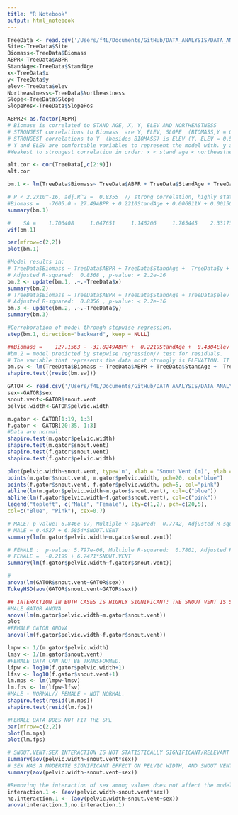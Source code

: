 ```yaml
---
title: "R Notebook"
output: html_notebook
---
```


```r
TreeData <- read.csv('/Users/f4L/Documents/GitHub/DATA_ANALYSIS/DATA_ANALYTICS/BIOSTATISTICS_COURSE_PROJECTS/TreeData.csv')
Site<-TreeData$Site
Biomass<-TreeData$Biomass
ABPR<-TreeData$ABPR
StandAge<-TreeData$StandAge
x<-TreeData$x
y<-TreeData$y
elev<-TreeData$elev
Northeastness<-TreeData$Northeastness
Slope<-TreeData$Slope
SlopePos<-TreeData$SlopePos

ABPR2<-as.factor(ABPR)
# Biomass is correlated to STAND AGE, X, Y, ELEV AND NORTHEASTNESS
# STRONGEST correlations to Biomass  are Y, ELEV, SLOPE  (BIOMASS,Y = 0.51121715// BIOMASS,ELEV= 0.63768070 // BIOMASS, SLOPE is negative =  -0.59534039)
# STRONGEST correlations to Y  (besides BIOMASS) is ELEV (Y, ELEV = 0.56770786)
# Y and ELEV are comfortable variables to represent the model with. y and elev are also correlated among themselves strongly. 
#Weakest to strongest correlation in order: x < stand age < northeastness < y < elev

alt.cor <- cor(TreeData[,c(2:9)])
alt.cor
```
```r
bm.1 <- lm(TreeData$Biomass~ TreeData$ABPR + TreeData$StandAge + TreeData$x + TreeData$y + TreeData$elev + TreeData$Northeastness + TreeData$Slope)

# P < 2.2x10^-16, adj.R^2 =  0.8355  // strong correlation, highly statistically significant relationship 
#Biomass =   -7605.0 - 27.49ABPR + 0.2210StandAge + 0.006811X + 0.001504Y + 0.4000Elev + 0.8785NE - 10.29Slope  
summary(bm.1) 
```

```r
#    SA =    1.706408     1.047651     1.146206     1.765445    2.331736     1.111209   1.136258 
vif(bm.1)
```
```r
par(mfrow=c(2,2))
plot(bm.1)
```


```r
#Model results in:
# TreeData$Biomass ~ TreeData$ABPR + TreeData$StandAge +  TreeData$y + TreeData$elev + TreeData$Northeastness + TreeData$Slope
# Adjusted R-squared:  0.8368 , p-value: < 2.2e-16
bm.2 <- update(bm.1, .~.-TreeData$x)
summary(bm.2)
# TreeData$Biomass ~ TreeData$ABPR + TreeData$StandAge + TreeData$elev + TreeData$Northeastness + TreeData$Slope)
# Adjusted R-squared:  0.8356 , p-value: < 2.2e-16
bm.3 <- update(bm.2, .~.-TreeData$y)
summary(bm.3)
```

```r
#Corroboration of model through stepwise regression.
step(bm.1, direction="backward", keep = NULL)

```
```r
##Biomass =    127.1563 - -31.8249ABPR +  0.2219StandAge +  0.4304Elev +  87.1483NE - 10.5168Slope  
#bm.2 = model predicted by stepwise regression// test for residuals.
# The variable that represents the data most strongly is ELEVATION. IT presents the highes correlation and statistical significance, upon inspection. 
bm.sw <- lm(TreeData$Biomass ~ TreeData$ABPR + TreeData$StandAge +  TreeData$elev + TreeData$Northeastness + TreeData$Slope)
shapiro.test((resid(bm.sw)))
```
```r
GATOR <- read.csv('/Users/f4L/Documents/GitHub/DATA_ANALYSIS/DATA_ANALYTICS/BIOSTATISTICS_COURSE_PROJECTS/GATOR.csv')
sex<-GATOR$sex
snout.vent<-GATOR$snout.vent
pelvic.width<-GATOR$pelvic.width

m.gator <- GATOR[1:19, 1:3]
f.gator <- GATOR[20:35, 1:3]
#Data are normal.
shapiro.test(m.gator$pelvic.width)
shapiro.test(m.gator$snout.vent)
shapiro.test(f.gator$snout.vent)
shapiro.test(f.gator$pelvic.width)
```


```r
plot(pelvic.width~snout.vent, type='n', xlab = "Snout Vent (m)", ylab = "Pelvic Canal Width (cm)")
points(m.gator$snout.vent, m.gator$pelvic.width, pch=20, col="blue")
points(f.gator$snout.vent, f.gator$pelvic.width, pch=5, col="pink")
abline(lm(m.gator$pelvic.width~m.gator$snout.vent), col=c("blue"))
abline(lm(f.gator$pelvic.width~f.gator$snout.vent), col=c("pink"))
legend("topleft", c("Male", "Female"), lty=c(1,2), pch=c(20,5),
col=c("Blue", "Pink"), cex=0.7)
```


```r
# MALE: p-value: 6.846e-07, Multiple R-squared:  0.7742, Adjusted R-squared:  0.761. HIGHLY SIGNIFICANT AND STRONG RELATIONSHIP PRESENT.
# MALE = 0.4527 + 6.5854*SNOUT.VENT
summary(lm(m.gator$pelvic.width~m.gator$snout.vent))

# FEMALE :  p-value: 5.797e-06, Multiple R-squared:  0.7801, Adjusted R-squared:  0.7644. HIGHLY SIGNIFICANT AND STRONG RELATIONSHIP PRESENT.
# FEMALE =  -0.2199 + 6.7471*SNOUT.VENT
summary(lm(f.gator$pelvic.width~f.gator$snout.vent))

```
```r
#
anova(lm(GATOR$snout.vent~GATOR$sex))
TukeyHSD(aov(GATOR$snout.vent~GATOR$sex))
```

```r
## INTERACTION IN BOTH CASES IS HIGHLY SIGNIFICANT: THE SNOUT VENT IS SIGNIFICANTLY RELATED TO 
#MALE GATOR ANOVA
anova(lm(m.gator$pelvic.width~m.gator$snout.vent))
plot
#FEMALE GATOR ANOVA
anova(lm(f.gator$pelvic.width~f.gator$snout.vent))

```


```r
lmpw <- 1/(m.gator$pelvic.width)
lmsv <- 1/(m.gator$snout.vent)
#FEMALE DATA CAN NOT BE TRANSFORMED. 
lfpw <- log10(f.gator$pelvic.width+1)
lfsv <- log10(f.gator$snout.vent+1)
lm.mps <- lm(lmpw~lmsv)
lm.fps <- lm(lfpw~lfsv)
#MALE - NORMAL// FEMALE - NOT NORMAL. 
shapiro.test(resid(lm.mps))
shapiro.test(resid(lm.fps))
```
```r
#FEMALE DATA DOES NOT FIT THE SRL
par(mfrow=c(2,2))
plot(lm.mps)
plot(lm.fps)
```


```r
# SNOUT.VENT:SEX INTERACTION IS NOT STATISTICALLY SIGNIFICANT/RELEVANT IN DETERMINING PELVIC WIDTH
summary(aov(pelvic.width~snout.vent*sex))
# SEX HAS A MODERATE SIGNIFICANT EFFECT ON PELVIC WIDTH, AND SNOUT VENT HAS A VERY HIGHLY SIGNIFICANT EFFECT ON PELVIC WIDTH, HOWEVER THEY DONT HAVE A SIGNIFICANT INTERACTION AMONG EACH OTHER. WE CAN ASSUME THE SLOPES ARE EQUAL. 
summary(aov(pelvic.width~snout.vent+sex))
```
```r
#Removing the interaction of sex among values does not affect the model. P = 0.9101. NO SEX DETERMINATION IS REQUIRED FOR PELVIC CANAL WEIGHT VS. SNOUT VENT.
interaction.1 <- (aov(pelvic.width~snout.vent*sex))
no.interaction.1 <- (aov(pelvic.width~snout.vent+sex))
anova(interaction.1,no.interaction.1)
```

